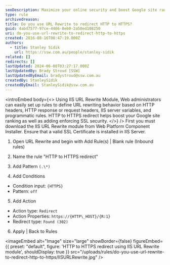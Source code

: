```yaml
---
seoDescription: Maximize your online security and boost Google site ranking by using IIS URL Rewrite to redirect HTTP traffic to HTTPS, ensuring a safer browsing experience for users.
type: rule
archivedreason:
title: Do you use URL Rewrite to redirect HTTP to HTTPS?
guid: 4abd7577-97ce-4466-8eb0-2a50ed108250
uri: do-you-use-url-rewrite-to-redirect-http-to-https
created: 2016-08-16T08:47:19.000Z
authors:
  - title: Stanley Sidik
    url: https://ssw.com.au/people/stanley-sidik
related: []
redirects: []
lastUpdated: 2024-06-08T03:27:17.000Z
lastUpdatedBy: Brady Stroud [SSW]
lastUpdatedByEmail: bradystroud@ssw.com.au
createdBy: StanleySidik
createdByEmail: StanleySidik@ssw.com.au
---
```


<introEmbed
  body={<>
Using IIS URL Rewrite Module, Web administrators can easily set up rules to define URL rewriting behavior based on HTTP headers, HTTP response or request headers, IIS server variables, and programmatic rules. HTTP to HTTPS redirect helps boost your Google site ranking as well as adding enforcing SSL security.
  </>}
/>
First you must download the IIS URL Rewrite module from Web Platform Component Installer. Ensure that a valid SSL Certificate is installed in IIS Server.

1. Open URL Rewrite and begin with Add Rule(s) | Blank rule (Inbound rules)

2. Name the rule "HTTP to HTTPS redirect"

3. Add Pattern `(.\*)`

4. Add Conditions

- Condition input: `{HTTPS}`
- Pattern: `off`

5. Add Action

- Action type: `Redirect`
- Action Properties: `https://{HTTP\_HOST}/{R:1}`
- Redirect type: `Found (302)`

6. Apply | Back to Rules


<imageEmbed
  alt="Image"
  size="large"
  showBorder={false}
  figureEmbed={{
    preset: "default",
    figure: 'HTTP to HTTPS redirect using IIS URL Rewrite module',
    shouldDisplay: true
  }}
  src="/uploads/rules/do-you-use-url-rewrite-to-redirect-http-to-https/IISURLRewrite.jpg"
/>

